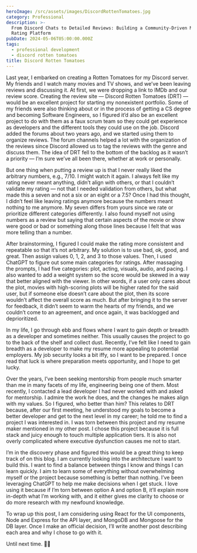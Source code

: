 ```yaml
---
heroImage: /src/assets/images/DiscordRottenTomatoes.jpg
category: Professional
description: >-
  From Discord Chats to Detailed Reviews: Building a Community-Driven Movie
  Rating Platform
pubDate: 2024-05-06T05:00:00.000Z
tags:
  - professional development
  - discord rotten tomatoes
title: Discord Rotten Tomatoes
---
```


Last year, I embarked on creating a Rotten Tomatoes for my Discord server. My friends and I watch many movies and TV shows, and we’ve been leaving reviews and discussing it. At first, we were dropping a link to IMDb and our review score. Creating the review site — Discord Rotten Tomatoes (DRT) — would be an excellent project for starting my nonexistent portfolio. Some of my friends were also thinking about or in the process of getting a CS degree and becoming Software Engineers, so I figured it’d also be an excellent project to do with them as a faux scrum team so they could get experience as developers and the different tools they could use on the job. Discord added the forums about two years ago, and we started using them to organize reviews. The forum channels helped a lot with the organization of the reviews since Discord allowed us to tag the reviews with the genre and discuss them. The idea of DRT fell to the bottom of the backlog as it wasn’t a priority — I’m sure we’ve all been there, whether at work or personally.

But one thing when putting a review up is that I never really liked the arbitrary numbers, e.g., 7/10. I might watch it again. I always felt like my rating never meant anything, didn’t align with others, or that I couldn’t validate my rating — not that I needed validation from others, but what made this a seven and not a six or an eight or a 7.5? Once I had this thought, I didn’t feel like leaving ratings anymore because the numbers meant nothing to me anymore. My seven differs from yours since we rate or prioritize different categories differently. I also found myself not using numbers as a review but saying that certain aspects of the movie or show were good or bad or something along those lines because I felt that was more telling than a number.

After brainstorming, I figured I could make the rating more consistent and repeatable so that it’s not arbitrary. My solution is to use bad, ok, good, and great. Then assign values 0, 1, 2, and 3 to those values. Then, I used ChatGPT to figure out some main categories for ratings. After massaging the prompts, I had five categories: plot, acting, visuals, audio, and pacing. I also wanted to add a weight system so the score would be skewed in a way that better aligned with the viewer. In other words, if a user only cares about the plot, movies with high-scoring plots will be higher rated for the said user, but if someone else doesn’t care about the plot, then its score wouldn’t affect the overall score as much. But after bringing it to the server for feedback, it didn’t seem to warm the hearts of my friends, and we couldn’t come to an agreement, and once again, it was backlogged and deprioritized. 

In my life, I go through ebb and flows where I want to gain depth or breadth as a developer and sometimes neither. This usually causes the project to go to the back of the shelf and collect dust. Recently, I’ve felt like I need to gain breadth as a developer to make my resume more appealing to potential employers. My job security looks a bit iffy, so I want to be prepared. I once read that luck is where preparation meets opportunity, and I hope to get lucky. 

Over the years, I’ve been seeking mentorship from people much smarter than me in many facets of my life, engineering being one of them. Most recently, I contacted a lead developer I had never worked with and asked for mentorship. I admire the work he does, and the changes he makes align with my values. So I figured, who better than him? This relates to DRT because, after our first meeting, he understood my goals to become a better developer and get to the next level in my career; he told me to find a project I was interested in. I was torn between this project and my resume maker mentioned in my other post. I chose this project because it is full stack and juicy enough to touch multiple application tiers. It is also not overly complicated where executive dysfunction causes me not to start.

I’m in the discovery phase and figured this would be a great thing to keep track of on this blog. I am currently looking into the architecture I want to build this. I want to find a balance between things I know and things I can learn quickly. I aim to learn some of everything without overwhelming myself or the project because something is better than nothing. I’ve been leveraging ChatGPT to help me make decisions when I get stuck. I love using it because if I’m torn between option A and option B, it’ll explain more in-depth what I’m working with, and it either gives me clarity to choose or do more research with my newfound knowledge.

To wrap up this post, I am considering using React for the UI components, Node and Express for the API layer, and MongoDB and Mongoose for the DB layer. Once I make an official decision, I’ll write another post describing each area and why I chose to go with it. 

Until next time. ✌🏾
